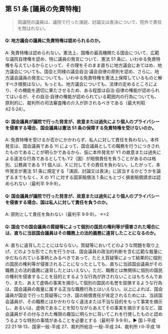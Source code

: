 ## 第 51 条 [議員の免責特権]

> 両議院の議員は、議院で行った演説、討論又は表決について、院外で責任を問はれない。

#### Q: 地方議会の議員に免責特権は認められるのか。

A: 免責特権は認められない。憲法上、国権の最高機関たる国会について、広範な議院自律権を認め、特に議員の発言について、憲法 51 条に、いわゆる免責特権を与えているからといって、その理をそのまま直ちに地方議会にあてはめ、地方議会についても、国会と同様の議会自治·議会自律の原則を認め、さらに、地方議会議員の発言についても、いわゆる免責特権を憲法上保障しているものと解すべき根拠はない。もっとも、地方議会についても、法律の定めるところにより、その機能を適切に果たさせるため、ある程度は自治·自律の権能が認められてはいるが、その自治·自律の権能が認められている範囲内の行為についても、原則的に、裁判所の司法審査権の介入が許されるべきである（最大判昭 42·5·24）。

#### Q: 国会議員が議院で行った発言が、故意または過失により個人のプライバシーを侵害する場合、国会議員は憲法 51 条の保障する免責特権を受けないのか。

A: 免責特権を受けるか否かにかかわらず、私人に対して責任を負わない。本件発言は、国会議員である Yi によって、国会議員としての職務を行うにつきされたものであることが明らかであるから、仮に本件発言が Y1 の故意または過失による違法な行為であるとしても.Y2（国）が賠償責任を負うことがあるのは格別、公務員である Y1 個人は、X に対してその責任を負わない。したがって、本件発言が憲法 51 条に規定する「演説、討論又は表決」に該当するかどうかを論ずるまでもなく、X の Y1 に対する国家賠償法 1 条にもとづく損害賠償請求は認められない（最判平 9·9·9）。

#### Q: 国会議員が議院で行った発言が、故意または過失により個人のプライバシーを侵害する場合、国は私人に対して責任を負うのか。

A: 原則として責任を負わない（最判平 9·9·9）。→>2

#### Q: 国会での国会議員の質疑等によって個別の国民の権利等が侵害された場合には、直ちに当該国会議員はその職務上の法的義務に違背したことになるのか。

A: 直ちに違背したことにはならない。質疑等においてどのような問題を取り上げ、どのような形でこれを行うかは、国会議員の政治的判断を含む広範な裁量にゆだねられている事柄とみるべきであって、たとえ質疑等によって結果的に個別の国民の権利等が侵害されることになったとしても、直ちに当該国会議員がその職務上の法的義務に違背したとはいえない。ただ、職務とは無関係に個別の国民の権利を侵害することを目的とするような行為が許されないことはもちろんであり、また、あえて虚偽の事実を摘示して個別の国民の名誉を毀損するような行為は、国会議員の裁量に属する正当な職務行為とはいえない。以上によれば、国会議員が国会で行った質疑等につき、国の賠償責任が肯定されるためには、当該国会議員が、その職務とはかかわりなく違法または不当な目的をもって事実を摘示し、あるいは、虚偽であることを知りながらあえてその事実を摘示するなど、国会議員がその付与された権限の趣旨に明らかに背いてこれを行使したものと認めうるような特別の事情があることを必要とする（最判平 9·9·9）。▶ 国 Ⅰ-平成 22·21·18·13、国家一般-平成 27、裁判所総合·一般-平成 24、裁判所 Ⅰ·Ⅱ-平成 18
